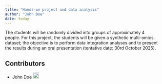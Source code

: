 ```yaml
---
title: "Hands-on project and data analysis"
author: "John Doe"
date: today
---
```


The students will be randomly divided into groups of approximately 4 people.
For this project, the students will be given a synthetic multi-omics dataset; the objective is to perform data integration analyses and to present the results during an oral presentation (tentative date: 30rd October 2025).


## Contributors

- John Doe <a href="https://orcid.org/0009-XXXX" rel="orcid"><img src="img/ORCID_Logomark.png" alt="" width="20" height="20"/></a>

